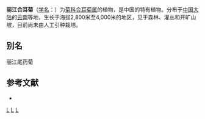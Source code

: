 {{Speciesbox 
| genus = Synotis
| species = lucorum
| authority = (Franch.) C. Jeffrey et [[陈艺林|Y. L. Chen]]
| synonyms = 
* ''Senecio lucorum''
* ''Senecio bulleyanus''  
}}

'''丽江合耳菊'''（[[学名|学名]]：{{lang|la|''Synotis lucorum''}}）为[[菊科|菊科]][[合耳菊属|合耳菊属]]的植物，是中国的特有植物。分布于[[中国大陆|中国大陆]]的[[云南|云南]]等地，生长于海拔2,800米至4,000米的地区，见于森林、灌丛和开旷山坡，目前尚未由人工引种栽培。

== 别名 ==
丽江尾药菊

== 参考文献 ==
<div class="references-small">
* {{cite web| url =http://www.bioinfo.cn/db05/KmzwSpecies.php?action=view&id=5572| title =丽江合耳菊| work =《中国高等植物数据库全库》| publisher =中国科学院微生物研究所| author =昆明植物研究所| accessdate =2009-02-25| deadurl =yes| archiveurl =https://web.archive.org/web/20160305105541/http://www.bioinfo.cn/db05/KmzwSpecies.php?action=view&id=5572| archivedate =2016-03-05}}
</div>
{{Taxonbar|from=Q10877515}}

[[Category:合耳菊属|L]]
[[Category:中國特有植物|L]]
[[Category:云南植物|L]]